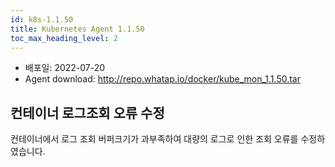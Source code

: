 ```yaml
---
id: k8s-1.1.50
title: Kubernetes Agent 1.1.50
toc_max_heading_level: 2
---
```



* 배포일: 2022-07-20
* Agent download: http://repo.whatap.io/docker/kube_mon_1.1.50.tar

## 컨테이너 로그조회 오류 수정

컨테이너에서 로그 조회 버퍼크기가 과부족하여 대량의 로그로 인한 조회 오류를 수정하였습니다.
